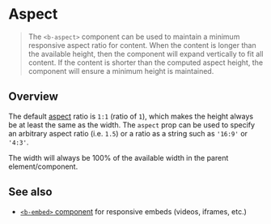 

<Meta of={AspectStory} />

# Aspect

> The `<b-aspect>` component can be used to maintain a minimum responsive aspect ratio for content.
> When the content is longer than the available height, then the component will expand vertically to
> fit all content. If the content is shorter than the computed aspect height, the component will
> ensure a minimum height is maintained.

## Overview

The default [aspect](<https://en.wikipedia.org/wiki/Aspect_ratio_(image)>) ratio is `1:1` (ratio of
`1`), which makes the height always be at least the same as the width. The `aspect` prop can be used
to specify an arbitrary aspect ratio (i.e. `1.5`) or a ratio as a string such as `'16:9'` or
`'4:3'`.

The width will always be 100% of the available width in the parent element/component.

<Canvas of={AspectStory.Overview} />

## See also

- [`<b-embed>` component](/docs/components/embed) for responsive embeds (videos, iframes, etc.)
